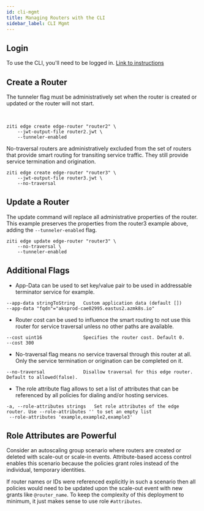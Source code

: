 ```yaml
---
id: cli-mgmt
title: Managing Routers with the CLI
sidebar_label: CLI Mgmt
---
```



## Login

To use the CLI, you'll need to be logged in. [Link to instructions](/reference/40-command-line/login.mdx)

## Create a Router

<Tabs groupId="routerType">

<TabItem value="TunnelerEnabled" label="Router with Tunneler">

The tunneler flag must be administratively set when the router is created or updated or the router will not start.

<br />

```text
ziti edge create edge-router "router2" \
    --jwt-output-file router2.jwt \
    --tunneler-enabled
```

</TabItem>

<TabItem value="NoTraversal" label="Router with No Traversal">

No-traversal routers are administratively excluded from the set of routers that provide smart routing for transiting service traffic. They still provide service termination and origination.

```text
ziti edge create edge-router "router3" \
    --jwt-output-file router3.jwt \
    --no-traversal
```

</TabItem>

</Tabs>

## Update a Router

The update command will replace all administrative properties of the router. This example preserves the properties from the router3 example above, adding the `--tunneler-enabled` flag.

```text
ziti edge update edge-router "router3" \
    --no-traversal \
    --tunneler-enabled
```

## Additional Flags

- App-Data can be used to set key/value pair to be used in addressable terminator service for example.

```text
--app-data stringToString   Custom application data (default [])
--app-data "fqdn"="aksprod-cae02995.eastus2.azmk8s.io"
```

- Router cost can be used to influence the smart routing to not use this router for service traversal unless no other paths are available.

```text
--cost uint16               Specifies the router cost. Default 0.
--cost 300
```

- No-traversal flag means no service traversal through this router at all. Only the service termination or origination can be completed on it.

```text
--no-traversal              Disallow traversal for this edge router. Default to allowed(false).
```

- The role attribute flag allows to set a list of attributes that can be referenced by all policies for dialing and/or hosting services.

```text
-a, --role-attributes strings   Set role attributes of the edge router. Use --role-attributes '' to set an empty list
 --role-attributes 'example,example2,example3'
```

## Role Attributes are Powerful

Consider an autoscaling group scenario where routers are created or deleted with scale-out or scale-in events. Attribute-based access control enables this scenario because the policies grant roles instead of the individual, temporary identities.

If router names or IDs were referenced explicitly in such a scenario then all policies would need to be updated upon the scale-out event with new grants like `@router_name`. To keep the complexity of this deployment to minimum, it just makes sense to use role `#attributes`.
